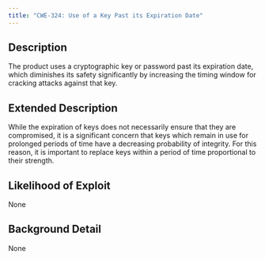 ```yaml
---
title: "CWE-324: Use of a Key Past its Expiration Date"
---
```


## Description
The product uses a cryptographic key or password past its expiration date, which diminishes its safety significantly by increasing the timing window for cracking attacks against that key.

## Extended Description
While the expiration of keys does not necessarily ensure that they are compromised, it is a significant concern that keys which remain in use for prolonged periods of time have a decreasing probability of integrity. For this reason, it is important to replace keys within a period of time proportional to their strength.

## Likelihood of Exploit
None

## Background Detail
None
        